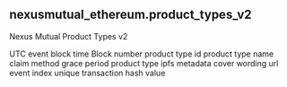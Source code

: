 ## nexusmutual_ethereum.product_types_v2 
Nexus Mutual Product Types v2

<ParamField path="block_time">
UTC event block time
</ParamField>
<ParamField path="block_number">
Block number
</ParamField>
<ParamField path="product_type_id">
product type id
</ParamField>
<ParamField path="product_type_name">
product type name
</ParamField>
<ParamField path="claim_method">
claim method
</ParamField>
<ParamField path="grace_period">
grace period
</ParamField>
<ParamField path="product_type_ipfs_metadata">
product type ipfs metadata
</ParamField>
<ParamField path="cover_wording_url">
cover wording url
</ParamField>
<ParamField path="evt_index">
event index
</ParamField>
<ParamField path="tx_hash">
unique transaction hash value
</ParamField>
